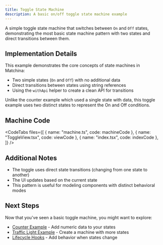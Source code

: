 ```yaml
---
title: Toggle State Machine
description: A basic on/off toggle state machine example
---
```



A simple toggle state machine that switches between `On` and `Off` states, demonstrating the most basic state machine pattern with two states and direct transitions between them.

<div className="not-content">
  <ToggleExample client:only="react" />
</div>

## Implementation Details

This example demonstrates the core concepts of state machines in Matchina:

- Two simple states (`On` and `Off`) with no additional data
- Direct transitions between states using string references
- Using the `withApi` helper to create a clean API for transitions

Unlike the counter example which used a single state with data, this toggle example uses two distinct states to represent the On and Off conditions.

## Machine Code

<CodeTabs
  files={[
    { name: "machine.ts", code: machineCode },
    { name: "ToggleView.tsx", code: viewCode },
    { name: "index.tsx", code: indexCode },
  ]}
/>

## Additional Notes

- The toggle uses direct state transitions (changing from one state to another)
- The UI updates based on the current state
- This pattern is useful for modeling components with distinct behavioral modes

## Next Steps

Now that you've seen a basic toggle machine, you might want to explore:

- [Counter Example](/examples/counter) - Add numeric data to your states
- [Traffic Light Example](/examples/traffic-light) - Create a machine with more states
- [Lifecycle Hooks](/guides/lifecycle) - Add behavior when states change
